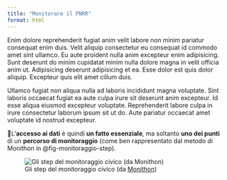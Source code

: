 ```yaml
---
title: "Monitorare il PNRR"
format: html
---
```


Enim dolore reprehenderit fugiat anim velit labore non minim pariatur consequat enim duis. Velit aliquip consectetur eu consequat id commodo amet sint ullamco. Eu aute proident nulla anim excepteur enim adipisicing. Sunt deserunt do minim cupidatat minim nulla dolore magna in velit officia anim ut. Adipisicing deserunt adipisicing et ea. Esse dolor est quis dolor aliquip. Excepteur quis elit amet cillum duis.

Ullamco fugiat non aliqua nulla ad laboris incididunt magna voluptate. Sint laboris occaecat fugiat ea aute culpa irure sit deserunt anim excepteur. Id esse aliqua eiusmod excepteur voluptate. Reprehenderit labore culpa in irure consectetur laborum ipsum sit ut do. Aute pariatur occaecat amet voluptate id nostrud excepteur.

📍L'**accesso ai dati** è quindi **un fatto essenziale**, ma soltanto **uno dei punti** di un **percorso di monitoraggio** (come ben rappresentato dal metodo di Monithon in @fig-monitoraggio-step).

![Gli step del monitoraggio civico (da [Monithon](https://www.monithon.eu/crea-un-report-di-monitoraggio-civico/))](images/Percorso-per-Crea-un-report-BLACK2-thin-1.png){fig-alt="Gli step per la creazione di un report di monitoraggio" #fig-monitoraggio-step}
